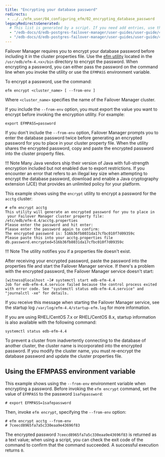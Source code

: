 ```yaml
---
title: "Encrypting your database password"
redirects:
 - ../../efm_user/04_configuring_efm/02_encrypting_database_password
legacyRedirectsGenerated:
  # This list is generated by a script. If you need add entries, use the `legacyRedirects` key.
  - "/edb-docs/d/edb-postgres-failover-manager/user-guides/user-guide/4.0/encrypting_database_password.html"
  - "/edb-docs/d/edb-postgres-failover-manager/user-guides/user-guide/4.1/encrypting_database_password.html"
---
```


<div id="encrypting_database_password" class="registered_link"></div>

Failover Manager requires you to encrypt your database password before including it in the cluster properties file. Use the [efm utility](../07_using_efm_utility/#efm_encrypt) located in the `/usr/edb/efm-4.<x>/bin` directory to encrypt the password. When encrypting a password, you can either pass the password on the command line when you invoke the utility or use the `EFMPASS` environment variable.

To encrypt a password, use the command:

`efm encrypt <cluster_name> [ --from-env ]`

Where `<cluster_name>` specifies the name of the Failover Manager cluster.

If you include the `--from-env` option, you must export the value you want to encrypt before invoking the encryption utility. For example:

```text
export EFMPASS=password
```

If you don't include the `--from-env` option, Failover Manager prompts you to enter the database password twice before generating an encrypted password for you to place in your cluster property file. When the utility shares the encrypted password, copy and paste the encrypted password into the cluster property files.

!!! Note
    Many Java vendors ship their version of Java with full-strength encryption included but not enabled due to export restrictions. If you encounter an error that refers to an illegal key size when attempting to encrypt the database password, download and enable a Java cryptography extension (JCE) that provides an unlimited policy for your platform.

This example shows using the `encrypt` utility to encrypt a password for the `acctg` cluster:

```text
# efm encrypt acctg
This utility will generate an encrypted password for you to place in
 your Failover Manager cluster property file:
/etc/edb/efm-4.4/acctg.properties
Please enter the password and hit enter:
Please enter the password again to confirm:
The encrypted password is: 516b36fb8031da17cfbc010f7d09359c
Please paste this into your acctg.properties file
db.password.encrypted=516b36fb8031da17cfbc010f7d09359c
```

!!! Note
    The utility notifies you if a properties file doesn't exist.

After receiving your encrypted password, paste the password into the properties file and start the Failover Manager service. If there's a problem with the encrypted password, the Failover Manager service doesn't start:

```text
[witness@localhost ~]# systemctl start edb-efm-4.4
Job for edb-efm-4.4.service failed because the control process exited with error code. See "systemctl status edb-efm-4.4.service" and "journalctl -xe" for details.
```

If you receive this message when starting the Failover Manager service, see the startup log `/var/log/efm-4.4/startup-efm.log` for more information.

If you are using RHEL/CentOS 7.x or RHEL/CentOS 8.x, startup information is also available with the following command:

```text
systemctl status edb-efm-4.4
```

To prevent a cluster from inadvertently connecting to the database of another cluster, the cluster name is incorporated into the encrypted password. If you modify the cluster name, you must re-encrypt the database password and update the cluster properties file.

## Using the EFMPASS environment variable

This example shows using the `--from-env` environment variable when encrypting a password. Before invoking the `efm encrypt` command, set the value of `EFMPASS` to the password `1safepassword`:

```text
# export EFMPASS=1safepassword
```

Then, invoke `efm encrypt`, specifying the `--from-env` option:

```text
# efm encrypt acctg --from-env
# 7ceecd8965fa7a5c330eaa9e43696f83
```

The encrypted password `7ceecd8965fa7a5c330eaa9e43696f83` is returned as a text value; when using a script, you can check the exit code of the command to confirm that the command succeeded. A successful execution returns `0`.
